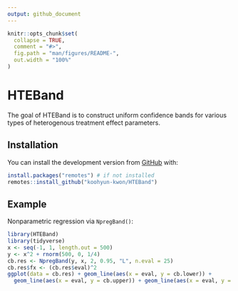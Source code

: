```yaml
---
output: github_document
---
```


<!-- README.md is generated from README.Rmd. Please edit that file -->

```r
knitr::opts_chunk$set(
  collapse = TRUE,
  comment = "#>",
  fig.path = "man/figures/README-",
  out.width = "100%"
)
```

# HTEBand

<!-- badges: start -->
<!-- badges: end -->

The goal of HTEBand is to construct uniform confidence bands for various types of heterogenous treatment effect parameters. 

## Installation

You can install the development version from [GitHub](https://github.com/) with:

``` r
install.packages("remotes") # if not installed
remotes::install_github("koohyun-kwon/HTEBand")
```

## Example

Nonparametric regression via `NpregBand()`:

```r
library(HTEBand)
library(tidyverse)
x <- seq(-1, 1, length.out = 500)
y <- x^2 + rnorm(500, 0, 1/4)
cb.res <- NpregBand(y, x, 2, 0.95, "L", n.eval = 25)
cb.res$fx <- (cb.res$eval)^2
ggplot(data = cb.res) + geom_line(aes(x = eval, y = cb.lower)) +
  geom_line(aes(x = eval, y = cb.upper)) + geom_line(aes(x = eval, y = fx), color = "red")
```
